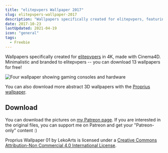 ```yaml
---
title: "elitepvpers Wallpaper 2017"
slug: elitepvpers-wallpaper-2017
description: "Wallpapers specifically created for elitepvpers, featuring motives like gaming gear, computer, monitors, and more. All in a black-golden color scheme."
date: 2017-10-23
lastUpdated: 2021-04-19
icon: "general"
tags:
  - Freebie
---
```


Wallpapers specifically created for [elitepvpers](https://www.elitepvpers.com) in 4K, made with Cinema4D. Minimalistic and branded to elitepvpers -- you can download 13 wallpapers for free!

![Four wallpaper showing gaming consoles and hardware](./_img/elitepvpers-wallpapers.jpg)

You can also download more abstract 3D wallpapers with the [Proprius wallpaper](/garden/proprius-wallpaper/).

## Download

You can download the pictures on [my Patreon page](https://www.patreon.com/posts/elitepvpers-14997520). If you are interested in the original files, you can support me on Patreon and get your "Patreon-only" content :)

Proprius Wallpaper 01 by LekoArts is licensed under a [Creative Commons Attribution-Non Commercial 4.0 International License](https://creativecommons.org/licenses/by-nc/4.0/).
